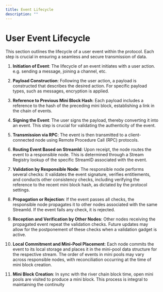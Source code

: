 ```yaml
---
title: Event Lifecycle
description: ""
---
```


# User Event Lifecycle

This section outlines the lifecycle of a user event within the protocol. Each step is crucial in ensuring a seamless and secure transmission of data.

1. **Initiation of Event**: The lifecycle of an event initiates with a user action. e.g. sending a message, joining a channel, etc.

2. **Payload Construction**: Following the user action, a payload is constructed that describes the desired action. For specific payload types, such as messages, encryption is applied.

3. **Reference to Previous Mini Block Hash**: Each payload includes a reference to the hash of the preceding mini block, establishing a link in the chain of events.

4. **Signing the Event**: The user signs the payload, thereby converting it into an event. This step is crucial for validating the authenticity of the event.

5. **Transmission via RPC**: The event is then transmitted to a client-connected node using Remote Procedure Call (RPC) protocols.

6. **Routing Event Based on StreamId**: Upon receipt, the node routes the event to a responsible node. This is determined through a Stream Registry lookup of the specific StreamID associated with the event.

7. **Validation by Responsible Node**: The responsible node performs several checks: it validates the event signature, verifies entitlements, and conducts other consistency checks, including verifying the reference to the recent mini block hash, as dictated by the protocol settings.

8. **Propagation or Rejection**: If the event passes all checks, the responsible node propagates it to other nodes associated with the same StreamId. If the event fails any check, it is rejected.

9. **Reception and Verification by Other Nodes**: Other nodes receiving the propagated event repeat the validation checks. Future updates may allow for the postponement of these checks when a validation gadget is active.

10. **Local Commitment and Mini-Pool Placement**: Each node commits the event to its local storage and places it in the mini-pool data structure for the respective stream. The order of events in mini pools may vary across responsible nodes, with reconciliation occurring at the time of mini block creation.

11. **Mini Block Creation**: In sync with the river chain block time, open mini pools are visited to produce a mini block. This process is integral to maintaining the continuity
